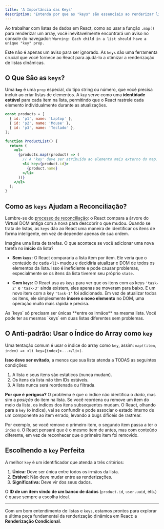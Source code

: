```yaml
---
title: 'A Importância das Keys'
description: 'Entenda por que as "keys" são essenciais ao renderizar listas em React e como elas ajudam o algoritmo de reconciliação a ser mais eficiente.'
---
```



Ao trabalhar com listas de dados em React, como ao usar a função `.map()` para renderizar um array, você inevitavelmente encontrará um aviso no console do navegador: `Warning: Each child in a list should have a unique "key" prop.`

Este não é apenas um aviso para ser ignorado. As `keys` são uma ferramenta crucial que você fornece ao React para ajudá-lo a otimizar a renderização de listas dinâmicas.

## O Que São as `keys`?

Uma **`key`** é uma `prop` especial, do tipo string ou número, que você precisa incluir ao criar listas de elementos. A `key` serve como uma **identidade estável** para cada item na lista, permitindo que o React rastreie cada elemento individualmente durante as atualizações.

```jsx
const products = [
  { id: 'p1', name: 'Laptop' },
  { id: 'p2', name: 'Mouse' },
  { id: 'p3', name: 'Teclado' },
];

function ProductList() {
  return (
    <ul>
      {products.map((product) => (
        // A 'key' deve ser atribuída ao elemento mais externo do map.
        <li key={product.id}>
          {product.name}
        </li>
      ))}
    </ul>
  );
}
```

## Como as `keys` Ajudam a Reconciliação?

Lembre-se do [processo de reconciliação](/1-fundamentos/5-o-virtual-dom/): o React compara a árvore do Virtual DOM antiga com a nova para descobrir o que mudou. Quando se trata de listas, as `keys` dão ao React uma maneira de identificar os itens de forma inteligente, em vez de depender apenas de sua ordem.

Imagine uma lista de tarefas. O que acontece se você adicionar uma nova tarefa no **início** da lista?

*   **Sem `keys`:** O React compararia a lista item por item. Ele veria que o conteúdo de cada `<li>` mudou e decidiria atualizar o DOM de todos os elementos da lista. Isso é ineficiente e pode causar problemas, especialmente se os itens da lista tiverem seu próprio `state`.

*   **Com `keys`:** O React usa as `keys` para ver que os itens com as keys `'task-2'` e `'task-3'` ainda existem, eles apenas se moveram para baixo. E um novo item com a key `'task-1'` foi adicionado. Em vez de atualizar todos os itens, ele simplesmente **insere o novo elemento** no DOM, uma operação muito mais rápida e precisa.

<Aside type="note">
As `keys` só precisam ser únicas **entre os irmãos** na mesma lista. Você pode ter as mesmas `keys` em duas listas diferentes sem problemas.
</Aside>

## O Anti-padrão: Usar o Índice do Array como `key`

Uma tentação comum é usar o índice do array como `key`, assim: `map((item, index) => <li key={index}>...</li>)`.

**Isso deve ser evitado**, a menos que sua lista atenda a TODAS as seguintes condições:
1. A lista e seus itens são estáticos (nunca mudam).
2. Os itens da lista não têm IDs estáveis.
3. A lista nunca será reordenada ou filtrada.

**Por que é perigoso?**
O problema é que o índice não identifica o *dado*, mas sim a *posição* do item na lista. Se você reordena ou remove um item do meio da lista, os índices dos itens subsequentes mudam. O React, olhando para a `key` (o índice), vai se confundir e pode associar o estado interno de um componente ao item errado, levando a bugs difíceis de rastrear.

Por exemplo, se você remove o primeiro item, o segundo item passa a ter o `index` `0`. O React pensará que é o mesmo item de antes, mas com conteúdo diferente, em vez de reconhecer que o primeiro item foi removido.

## Escolhendo a `key` Perfeita

A melhor `key` é um identificador que atenda a três critérios:

1.  **Única:** Deve ser única entre todos os irmãos da lista.
2.  **Estável:** Não deve mudar entre as renderizações.
3.  **Significativa:** Deve vir dos seus dados.

O **ID de um item vindo de um banco de dados** (`product.id`, `user.uuid`, etc.) é quase sempre a escolha ideal.

---

Com um bom entendimento de listas e `keys`, estamos prontos para explorar a última peça fundamental da renderização dinâmica em React: a **Renderização Condicional**.
